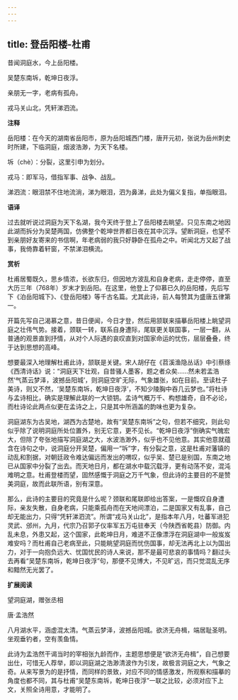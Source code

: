 ```yaml
---
---
---
```

title: 登岳阳楼-杜甫
---

昔闻洞庭水，今上岳阳楼。

吴楚东南坼，乾坤日夜浮。

亲朋无一字，老病有孤舟。

戎马关山北，凭轩涕泗流。

**注释**

岳阳楼：在今天的湖南省岳阳市，原为岳阳城西门楼，唐开元初，张说为岳州刺史时所建，下临洞庭，烟波浩渺，为天下名楼。

坼（chè）：分裂，这里引申为划分。

戎马：即军马，借指军事、战争、战乱。

涕泗流：眼泪禁不住地流淌，涕为眼泪，泗为鼻涕，此处为偏义复指，单指眼泪。

**语译**

过去就听说过洞庭为天下名湖，我今天终于登上了岳阳楼去眺望。只见东南之地因此湖而拆分为吴楚两国，仿佛整个乾坤世界都日夜在其中沉浮。望断洞庭，也望不到亲朋好友寄来的书信啊，年老病弱的我只好静卧在孤舟之中。听闻北方又起了战事，我倚靠着轩窗，不禁涕泪横流。

**赏析**

杜甫居蜀既久，思乡情浓，长欲东归，但因地方波乱和自身老病，走走停停，直至大历三年（768年）岁末才到岳阳。在这里，他登上了仰慕已久的岳阳楼，先后写下《泊岳阳城下》、《登岳阳楼》等千古名篇。尤其此诗，前人每赞其为盛唐五律第一。

开篇先写自己渴慕之意，昔日便闻，今日才登，然后用颔联来描摹岳阳楼上眺望洞庭之壮伟气势。接着，颈联一转，联系自身遭际，尾联更关联国事，一层一翻，从普通的观景直到抒情，从对个人际遇的哀叹直到对国家命运的忧伤，层层叠叠，终于达到思想的高峰。

想要最深入地理解杜甫此诗，颔联是关键。宋人胡仔在《苕溪渔隐丛话》中引蔡绦《西清诗话》说：“洞庭天下壮观，自昔骚人墨客，题之者众矣……然未若孟浩然‘气蒸云梦泽，波撼岳阳城’，则洞庭空旷无际，气象雄张，如在目前。至读杜子美诗，则又不然，‘吴楚东南坼，乾坤日夜浮’，不知少陵胸中吞几云梦也。”将杜诗与孟诗相比，确实是理解此联的一大锁钥。孟诗气概万千、构想雄奇，自不必论，而杜诗论此两点似更在孟诗之上，只是其中所涵盖的韵味也更为复杂。

洞庭湖东为古吴地，湖西为古楚地，故有“吴楚东南坼”之句，但若不细究，则此句似乎除了说明洞庭所处位置外，别无它意，更不见长。“乾坤日夜浮”倒确实气魄宏大，但除了夸张地描写洞庭湖之大，水波浩渺外，似乎也不见他意。其实他意就蕴含在诗句之中，说洞庭分开吴楚，偏用一“坼”字，有分裂之意，这是杜甫对藩镇的动乱和割据，对朝廷政令难达偏远而发出的喟叹，似乎吴、楚已是别国，东南之地已从国家中分裂了出去。而天地日月，都在湖水中载沉载浮，更有动荡不安，混沌难明之意。杜甫登楼而望，固然感慨于洞庭之万千气象，但此诗的主要目的不是赞美洞庭，故而此联所语，别有深意。

那么，此诗的主要目的究竟是什么呢？颈联和尾联即给出答案，一是慨叹自身遭际，亲友失散，自身老病，只能乘孤舟而在天地间漂泊，二是国家又有乱事，自己却无能出力，只得“凭轩涕泗流”。所谓“戎马关山北”，是指本年八月，吐蕃军进犯灵武、邠州，九月，代宗乃召郭子仪率军五万屯驻奉天（今陕西省乾县）防御。内乱未息，外患又起，这个国家，此乾坤日月，难道不正像漂浮在洞庭湖中一般岌岌难安吗？而杜甫自己老病至此，只能眺望洞庭而忧伤国事，却无法再北上以为国出力，对于一向抱负远大、忧国忧民的诗人来说，那不是最可悲哀的事情吗？翻过头去再看“吴楚东南坼，乾坤日夜浮”句，那便不见博大，不见旷远，而只觉混乱无序和黯然无光罢了。

**扩展阅读**

望洞庭湖，赠张丞相

唐·孟浩然

八月湖水平，涵虚混太清。气蒸云梦泽，波撼岳阳城。欲济无舟楫，端居耻圣明。坐观垂钓者，空有羡鱼情。

此诗为孟浩然干谒当时的宰相张九龄而作，主题思想便是“欲济无舟楫”，自己想要出仕，可惜无人荐举，即以洞庭湖之浩渺清波作为引发，故极言洞庭之大，气象之奇。从来写景为的是抒情，而同样的景致，对应不同的情感激发，所观察和描摹的角度也都不同，其与杜甫“吴楚东南坼，乾坤日夜浮”一联之比较，必须对应下上文，关照全诗用意，才能明了。